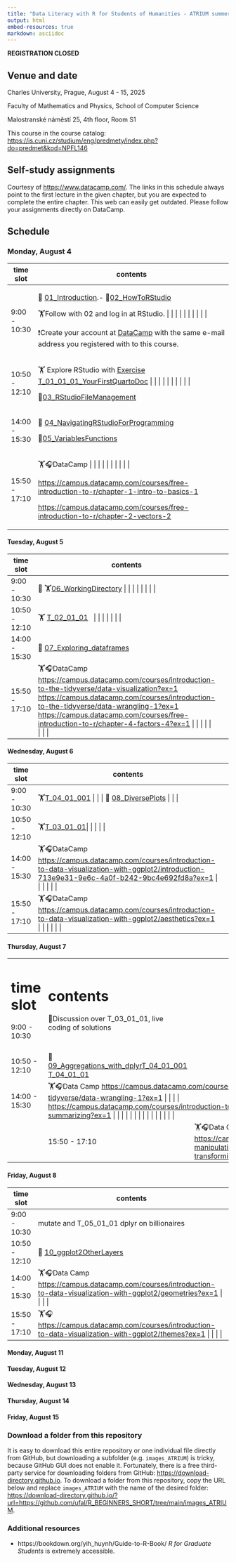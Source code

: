 ```yaml
---
title: "Data Literacy with R for Students of Humanities - ATRIUM summer school"
output: html
embed-resources: true
markdown: asciidoc
---
```


**REGISTRATION CLOSED**

## Venue and date

Charles University, Prague, August 4 - 15, 2025

Faculty of Mathematics and Physics, School of Computer Science

Malostranské náměstí 25, 4th floor, Room S1

This course in the course catalog: <https://is.cuni.cz/studium/eng/predmety/index.php?do=predmet&kod=NPFL146>

## Self-study assignments

Courtesy of <https://www.datacamp.com/>. The links in this schedule always point to the first lecture in the given chapter, but you are expected to complete the entire chapter. This web can easily get outdated. Please follow your assignments directly on DataCamp.

## Schedule

### Monday, August 4

+---------------+------------------------------------------------------------------------------------------------------------------------------------------------------------------------------------+
| time slot     | contents                                                                                                                                                                           |
+===============+====================================================================================================================================================================================+
| 9:00 - 10:30  | 🧭 [01_Introduction](https://ufal.github.io/R_BEGINNERS_SHORT/01_Introduction.html).- 🧭[02_HowToRStudio](https://ufal.github.io/R_BEGINNERS_SHORT/02_HowToRStudio.html)           |
|               |                                                                                                                                                                                    |
|               | 🏋️Follow with 02 and log in at RStudio. \| \| \| \| \| \| \| \| \|                                                                                                                 |
|               |                                                                                                                                                                                    |
|               | ❗Create your account at [DataCamp](%5Bhttps://www.datacamp.com/users/sign_up%5D(#0)) with the same e-mail address you registered with to this course.                             |
+---------------+------------------------------------------------------------------------------------------------------------------------------------------------------------------------------------+
| 10:50 - 12:10 | 🏋️ Explore RStudio with [Exercise T_01_01_01_YourFirstQuartoDoc](https://ufal.github.io/R_BEGINNERS_SHORT/EXERCISES/T_01_01_01_YourFirstQuartoDoc.html) \| \| \| \| \| \| \| \| \| |
|               |                                                                                                                                                                                    |
|               | 🧭[03_RStudioFileManagement](https://ufal.github.io/R_BEGINNERS_SHORT/03_RStudioFileManagement.html)                                                                               |
+---------------+------------------------------------------------------------------------------------------------------------------------------------------------------------------------------------+
| 14:00 - 15:30 | 🧭 [04_NavigatingRStudioForProgramming](https://ufal.github.io/R_BEGINNERS_SHORT/04_NavigatingRStudioForProgramming.html)                                                          |
|               |                                                                                                                                                                                    |
|               | 🧭[05_VariablesFunctions](https://ufal.github.io/R_BEGINNERS_SHORT/05_VariablesFunctions.html)                                                                                     |
+---------------+------------------------------------------------------------------------------------------------------------------------------------------------------------------------------------+
| 15:50 - 17:10 | 🏋️🎧DataCamp \| \| \| \| \| \| \| \| \|                                                                                                                                            |
|               |                                                                                                                                                                                    |
|               | <https://campus.datacamp.com/courses/free-introduction-to-r/chapter-1-intro-to-basics-1>                                                                                           |
|               |                                                                                                                                                                                    |
|               | <https://campus.datacamp.com/courses/free-introduction-to-r/chapter-2-vectors-2>                                                                                                   |
+---------------+------------------------------------------------------------------------------------------------------------------------------------------------------------------------------------+

#### Tuesday, August 5

| time slot     | contents                                                                                                                                                                                                                                                                                                         |     |     |     |
|---------------|------------------------------------------------------------------------------------------------------------------------------------------------------------------------------------------------------------------------------------------------------------------------------------------------------------------|-----|-----|-----|
| 9:00 - 10:30  | 🧭 🏋️[06_WorkingDirectory](https://ufal.github.io/R_BEGINNERS_SHORT/06_WorkingDirectory.html) \| \| \| \| \| \| \| \|                                                                                                                                                                                            |     |     |     |
| 10:50 - 12:10 | 🏋️ ️[T_02_01_01](https://ufal.github.io/R_BEGINNERS_SHORT/EXERCISES/T_02_01_01.html)   \| \| \| \| \| \| \|                                                                                                                                                                                                       |     |     |     |
| 14:00 - 15:30 | 🧭 [07_Exploring_dataframes](https://ufal.github.io/R_BEGINNERS_SHORT/07_Exploring_dataframes.html)                                                                                                                                                                                                              |     |     |     |
| 15:50 - 17:10 | 🏋️🎧DataCamp <https://campus.datacamp.com/courses/introduction-to-the-tidyverse/data-visualization?ex=1> <https://campus.datacamp.com/courses/introduction-to-the-tidyverse/data-wrangling-1?ex=1> <https://campus.datacamp.com/courses/free-introduction-to-r/chapter-4-factors-4?ex=1> \| \| \| \| \| \| \| \| |     |     |     |

#### Wednesday, August 6

| time slot     | contents                                                                                                                                                                                   |     |
|---------------|--------------------------------------------------------------------------------------------------------------------------------------------------------------------------------------------|-----|
| 9:00 - 10:30  | 🏋️[T_04_01_001](https://ufal.github.io/R_BEGINNERS_SHORT/EXERCISES/T_04_01_001.html) \| \| \| 🧭 [08_DiversePlots](https://ufal.github.io/R_BEGINNERS_SHORT/08_DiversePlots.html) \| \| \| |     |
| 10:50 - 12:10 | 🏋️[T_03_01_01](https://ufal.github.io/R_BEGINNERS_SHORT/EXERCISES/T_03_01_01.html)\| \| \| \| \|                                                                                           |     |
| 14:00 - 15:30 | 🏋️🎧DataCamp <https://campus.datacamp.com/courses/introduction-to-data-visualization-with-ggplot2/introduction-713e9e31-9e6c-4a0f-b242-9bc4e692fd8a?ex=1> \| \| \| \| \| \|                |     |
| 15:50 - 17:10 | 🏋️🎧DataCamp <https://campus.datacamp.com/courses/introduction-to-data-visualization-with-ggplot2/aesthetics?ex=1> \| \| \| \| \| \|                                                       |     |

#### Thursday, August 7

+---------------+------------------------------------------------------------------------------------------------------------------------------------------------------------------------------------------------------------------------------------------------------------------------------+--------------------------------------------------------------------------------------------------------------------------------------------------------+
| # time slot   | # contents                                                                                                                                                                                                                                                                   |                                                                                                                                                        |
|               |                                                                                                                                                                                                                                                                              |                                                                                                                                                        |
| 9:00 - 10:30  | 🎪Discussion over T_03_01_01, live coding of solutions                                                                                                                                                                                                                       |                                                                                                                                                        |
+---------------+------------------------------------------------------------------------------------------------------------------------------------------------------------------------------------------------------------------------------------------------------------------------------+--------------------------------------------------------------------------------------------------------------------------------------------------------+
|               |                                                                                                                                                                                                                                                                              |                                                                                                                                                        |
+---------------+------------------------------------------------------------------------------------------------------------------------------------------------------------------------------------------------------------------------------------------------------------------------------+--------------------------------------------------------------------------------------------------------------------------------------------------------+
| 10:50 - 12:10 | 🧭 [09_Aggregations_with_dplyr](https://ufal.github.io/R_BEGINNERS_SHORT/09_Aggregations_with_dplyr.html)[T_04_01_001](https://ufal.github.io/R_BEGINNERS_SHORT/EXERCISES/T_04_01_001.html) [T_04_01_01](https://ufal.github.io/R_BEGINNERS_SHORT/EXERCISES/T_04_01_01.html) |                                                                                                                                                        |
+---------------+------------------------------------------------------------------------------------------------------------------------------------------------------------------------------------------------------------------------------------------------------------------------------+--------------------------------------------------------------------------------------------------------------------------------------------------------+
| 14:00 - 15:30 | 🏋️🎧Data Camp <https://campus.datacamp.com/courses/introduction-to-the-tidyverse/data-wrangling-1?ex=1> \| \| \| \| <https://campus.datacamp.com/courses/introduction-to-the-tidyverse/grouping-and-summarizing?ex=1> \| \| \| \| \| \| \| \| \| \| \| \| \|                 |                                                                                                                                                        |
+---------------+------------------------------------------------------------------------------------------------------------------------------------------------------------------------------------------------------------------------------------------------------------------------------+--------------------------------------------------------------------------------------------------------------------------------------------------------+
|               | 15:50 - 17:10                                                                                                                                                                                                                                                                | 🏋️🎧Data Camp <https://campus.datacamp.com/courses/data-manipulation-with-dplyr/selecting-and-transforming-data?ex=1> \| \| \| \| \| \| \| \| \| \| \| |
+---------------+------------------------------------------------------------------------------------------------------------------------------------------------------------------------------------------------------------------------------------------------------------------------------+--------------------------------------------------------------------------------------------------------------------------------------------------------+

#### Friday, August 8

| time slot     | contents                                                                                                                        |
|---------------|---------------------------------------------------------------------------------------------------------------------------------|
| 9:00 - 10:30  | mutate and T_05_01_01 dplyr on billionaires                                                                                     |
| 10:50 - 12:10 | 🧭 [10_ggplot2OtherLayers](https://ufal.github.io/R_BEGINNERS_SHORT/10_ggplot2OtherLayers.html)                                 |
| 14:00 - 15:30 | 🏋️🎧Data Camp <https://campus.datacamp.com/courses/introduction-to-data-visualization-with-ggplot2/geometries?ex=1> \| \| \| \| |
| 15:50 - 17:10 | 🏋️🎧 <https://campus.datacamp.com/courses/introduction-to-data-visualization-with-ggplot2/themes?ex=1> \| \| \| \|              |

#### Monday, August 11

#### Tuesday, August 12

#### Wednesday, August 13

#### Thursday, August 14

#### Friday, August 15

### Download a folder from this repository

It is easy to download this entire repository or one individual file directly from GitHub, but downloading a subfolder (e.g. `images_ATRIUM`) is tricky, because GitHub GUI does not enable it. Fortunately, there is a free third-party service for downloading folders from GitHub: <https://download-directory.github.io>. To download a folder from this repository, copy the URL below and replace `images_ATRIUM` with the name of the desired folder: <https://download-directory.github.io/?url=https://github.com/ufal/R_BEGINNERS_SHORT/tree/main/images_ATRIUM>.

### Additional resources

-   https://bookdown.org/yih_huynh/Guide-to-R-Book/ *R for Graduate Students* is extremely accessible.
